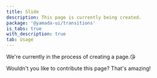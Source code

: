 ```yaml
---
title: Slide
description: This page is currently being created.
package: '@yamada-ui/transitions'
is_tabs: true
with_description: true
tab: Usage
---
```


We're currently in the process of creating a page.😘

Wouldn't you like to contribute this page? That's amazing!
